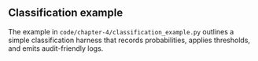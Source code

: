 ## Classification example

The example in `code/chapter-4/classification_example.py` outlines a simple classification harness that records probabilities, applies thresholds, and emits audit-friendly logs.
